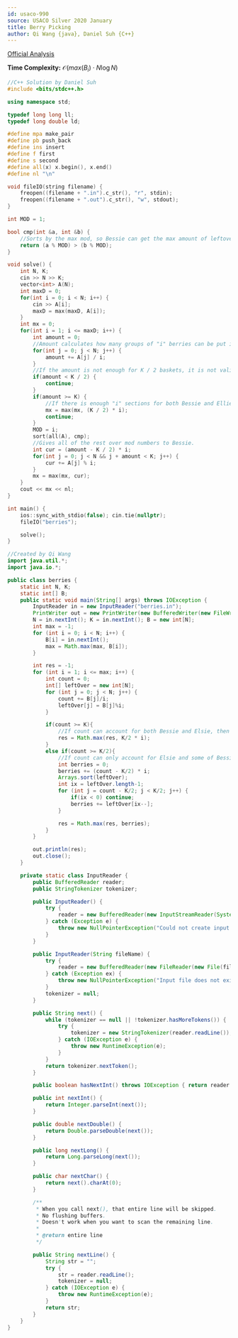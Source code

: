 ```yaml
---
id: usaco-990
source: USACO Silver 2020 January
title: Berry Picking
author: Qi Wang {java}, Daniel Suh {C++}
---
```


[Official Analysis](http://www.usaco.org/current/data/sol_berries_silver_jan20.html)

**Time Complexity:** $\mathcal{O}(max(B_i) \cdot N\log N)$


<LanguageSection>
<CPPSection>

```cpp
//C++ Solution by Daniel Suh
#include <bits/stdc++.h>

using namespace std;

typedef long long ll;
typedef long double ld;

#define mpa make_pair
#define pb push_back
#define ins insert
#define f first
#define s second
#define all(x) x.begin(), x.end()
#define nl "\n"

void fileIO(string filename) {
	freopen((filename + ".in").c_str(), "r", stdin);
	freopen((filename + ".out").c_str(), "w", stdout);
}

int MOD = 1;

bool cmp(int &a, int &b) {
    //Sorts by the max mod, so Bessie can get the max amount of leftovers
	return (a % MOD) > (b % MOD);
}

void solve() {
	int N, K;
	cin >> N >> K;
	vector<int> A(N);
	int maxD = 0;
	for(int i = 0; i < N; i++) {
		cin >> A[i];
		maxD = max(maxD, A[i]);
	}
	int mx = 0;
	for(int i = 1; i <= maxD; i++) {
		int amount = 0;
        //Amount calculates how many groups of "i" berries can be put into a basket
		for(int j = 0; j < N; j++) {
			amount += A[j] / i;
		}
        //If the amount is not enough for K / 2 baskets, it is not valid
		if(amount < K / 2) {
			continue;
		}
		if(amount >= K) {
            //If there is enough "i" sections for both Bessie and Ellie, then just have (K / 2) * i for Bessie
			mx = max(mx, (K / 2) * i);
			continue;
		}
		MOD = i;
		sort(all(A), cmp);	
        //Gives all of the rest over mod numbers to Bessie. 
		int cur = (amount - K / 2) * i;
		for(int j = 0; j < N && j + amount < K; j++) {
			cur += A[j] % i;
		}
		mx = max(mx, cur);
	}
	cout << mx << nl;
}

int main() {
	ios::sync_with_stdio(false); cin.tie(nullptr);
	fileIO("berries");

	solve();
}
```

</CPPSection>
<JavaSection>

```java
//Created by Qi Wang
import java.util.*;
import java.io.*;

public class berries {
    static int N, K;
    static int[] B;
    public static void main(String[] args) throws IOException {
        InputReader in = new InputReader("berries.in");
        PrintWriter out = new PrintWriter(new BufferedWriter(new FileWriter("berries.out")));
        N = in.nextInt(); K = in.nextInt(); B = new int[N];
        int max = -1;
        for (int i = 0; i < N; i++) {
            B[i] = in.nextInt();
            max = Math.max(max, B[i]);
        }

        int res = -1;
        for (int i = 1; i <= max; i++) {
            int count = 0;
            int[] leftOver = new int[N];
            for (int j = 0; j < N; j++) {
                count += B[j]/i;
                leftOver[j] = B[j]%i;
            }

            if(count >= K){
                //If count can account for both Bessie and Elsie, then we can just allocate K/2 * i to Bessie
                res = Math.max(res, K/2 * i);
            }
            else if(count >= K/2){
                //If count can only account for Elsie and some of Bessie, then we can take from the leftovers.
                int berries = 0;
                berries += (count - K/2) * i;
                Arrays.sort(leftOver);
                int ix = leftOver.length-1;
                for (int j = count - K/2; j < K/2; j++) {
                    if(ix < 0) continue;
                    berries += leftOver[ix--];
                }

                res = Math.max(res, berries);
            }
        }

        out.println(res);
        out.close();
    }

    private static class InputReader {
        public BufferedReader reader;
        public StringTokenizer tokenizer;

        public InputReader() {
            try {
                reader = new BufferedReader(new InputStreamReader(System.in), 32768);
            } catch (Exception e) {
                throw new NullPointerException("Could not create input stream");
            }
        }

        public InputReader(String fileName) {
            try {
                reader = new BufferedReader(new FileReader(new File(fileName)), 32768);
            } catch (Exception ex) {
                throw new NullPointerException("Input file does not exist! Put it in the project folder.");
            }
            tokenizer = null;
        }

        public String next() {
            while (tokenizer == null || !tokenizer.hasMoreTokens()) {
                try {
                    tokenizer = new StringTokenizer(reader.readLine());
                } catch (IOException e) {
                    throw new RuntimeException(e);
                }
            }
            return tokenizer.nextToken();
        }

        public boolean hasNextInt() throws IOException { return reader.ready(); }

        public int nextInt() {
            return Integer.parseInt(next());
        }

        public double nextDouble() {
            return Double.parseDouble(next());
        }

        public long nextLong() {
            return Long.parseLong(next());
        }

        public char nextChar() {
            return next().charAt(0);
        }

        /**
         * When you call next(), that entire line will be skipped.
         * No flushing buffers.
         * Doesn't work when you want to scan the remaining line.
         *
         * @return entire line
         */

        public String nextLine() {
            String str = "";
            try {
                str = reader.readLine();
                tokenizer = null;
            } catch (IOException e) {
                throw new RuntimeException(e);
            }
            return str;
        }
    }
}
```

</JavaSection>
</LanguageSection>
